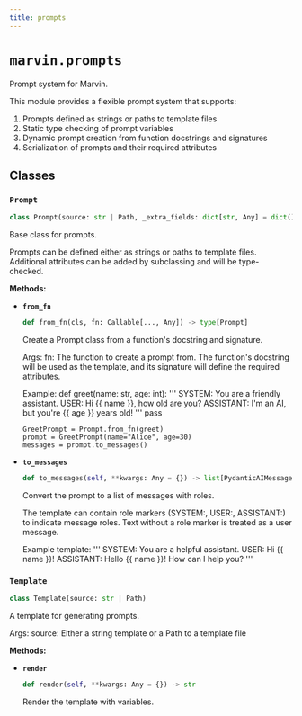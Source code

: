 ```yaml
---
title: prompts
---
```


# `marvin.prompts`
Prompt system for Marvin.

This module provides a flexible prompt system that supports:
1. Prompts defined as strings or paths to template files
2. Static type checking of prompt variables
3. Dynamic prompt creation from function docstrings and signatures
4. Serialization of prompts and their required attributes

## Classes

### `Prompt`
```python
class Prompt(source: str | Path, _extra_fields: dict[str, Any] = dict())
```
Base class for prompts.

Prompts can be defined either as strings or paths to template files.
Additional attributes can be added by subclassing and will be type-checked.

**Methods:**

- **`from_fn`**
  ```python
  def from_fn(cls, fn: Callable[..., Any]) -> type[Prompt]
  ```
  Create a Prompt class from a function's docstring and signature.
  
  Args:
      fn: The function to create a prompt from. The function's docstring will
          be used as the template, and its signature will define the required
          attributes.
  
  Example:
      def greet(name: str, age: int):
          '''
          SYSTEM: You are a friendly assistant.
          USER: Hi {{ name }}, how old are you?
          ASSISTANT: I'm an AI, but you're {{ age }} years old!
          '''
          pass
  
      GreetPrompt = Prompt.from_fn(greet)
      prompt = GreetPrompt(name="Alice", age=30)
      messages = prompt.to_messages()
- **`to_messages`**
  ```python
  def to_messages(self, **kwargs: Any = {}) -> list[PydanticAIMessage]
  ```
  Convert the prompt to a list of messages with roles.
  
  The template can contain role markers (SYSTEM:, USER:, ASSISTANT:) to
  indicate message roles. Text without a role marker is treated as a user
  message.
  
  Example template:
      '''
      SYSTEM: You are a helpful assistant.
      USER: Hi {{ name }}!
      ASSISTANT: Hello {{ name }}! How can I help you?
      '''

### `Template`
```python
class Template(source: str | Path)
```
A template for generating prompts.

Args:
    source: Either a string template or a Path to a template file

**Methods:**

- **`render`**
  ```python
  def render(self, **kwargs: Any = {}) -> str
  ```
  Render the template with variables.
